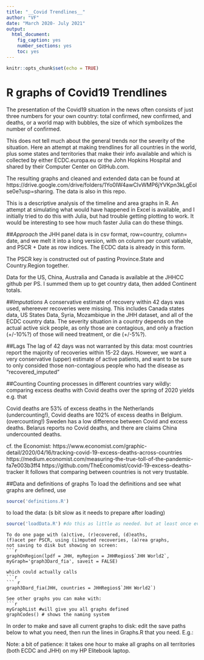 ```yaml
---
title: "__Covid Trendlines__"
author: "VF"
date: "March 2020- July 2021"
output: 
  html_document: 
    fig_caption: yes
    number_sections: yes
    toc: yes
---
```


```r
knitr::opts_chunk$set(echo = TRUE)
```

# R graphs of __Covid19 Trendlines__

The presentation of the Covid19 situation in the news often consists of just three numbers for your own country: total confirmed, new confirmed, and deaths, or a world map with bubbles, the size of which symbolizes the number of confirmed. 

This does not tell much about the general trends nor the severity of the situation. 
Here an attempt at making trendlines for all countries in the world, plus some states and territories that make their info available and which is collected by either ECDC.europa.eu or the John Hopkins Hospital and shared by their 
Computer Center on GitHub.com. 

The resulting graphs and cleaned and extended data can be found at 
https://drive.google.com/drive/folders/1Yo0IW4awCIvWMP6jYVKpn3kLgEolse0e?usp=sharing. 
The data is also in this repo. 

This is a descriptive analysis of the timeline and area graphs in R. 
An attempt at simulating what would have happened in Excel is available, and I initially tried to do this with Julia, but had trouble getting plotting to work. It would be interesting to see how much faster Julia can do these things. 

##_Approach_
the JHH panel data is in csv format, row=country, column= date,
and we melt it into a long version, with on column per count vatiable, and PSCR + Date as row indices. The ECDC data is already in this form. 

The PSCR key is constructed out of pasting Province.State and Country.Region together. 

Data for the US, China, Australia and Canada is available at the JHHCC github per PS. I summed them up to get country data, then added Continent totals. 


##_Imputations_
A conservative estimate of recovery within 42 days was used, whereever recoveries were missing. 
This includes Canada states data, US States Data, Syria, Mozambique in the JHH dataset, and all of the 
ECDC country data. The severity situation in a country depends on the actual active sick people, as 
only those are contagious, and only a fraction (+/-10%?) of those will need treatment, or die (+/-5%?). 

##Lags
The lag of 42 days was not warranted by this data: most countries report the majority of recoveries within 15-22 days. However, we want a very conservative (upper) estimate of active patients, and want to be sure to only consided those non-contagious people who had the disease as "recovered_imputed"

##Counting
Counting processes in different countries vary wildly: comparing excess 
deaths with Covid deaths over the spring of 2020 yields e.g. that 

Covid deaths are 53% of excess deaths in the Netherlands (undercounting!), 
Covid deaths are 102% of excess deaths in Belgium. (overcounting!)
Sweden has a low difference between Covid and excess deaths. 
Belarus reports no Covid deaths, and there are claims China undercounted deaths. 

cf. the Economist: 
https://www.economist.com/graphic-detail/2020/04/16/tracking-covid-19-excess-deaths-across-countries
https://medium.economist.com/measuring-the-true-toll-of-the-pandemic-fa7e003b3ff4
https://github.com/TheEconomist/covid-19-excess-deaths-tracker
It follows that comparing between countries is not very trustable. 

##Data and definitions of graphs
To load the definitions and see what graphs are defined, use 
```r
source('definitions.R')
```

to load the data: (s bit slow as it needs to prepare after loading)
```r

source('loadData.R') #do this as little as needed. but at least once every day, before the chunks below!
```
```
To do one page with (a)ctive, (r)ecovered, (d)eaths, 
(f)acet per PSCR, using (i)mputed recoveries, (a)rea graphs, 
not saving to disk but showing on screen:
```r

graphOnRegion(lpdf = JHH, myRegion = JHHRegios$`JHH World2`, myGraph='graph3Dard_fia', saveit = FALSE) 
``` 
```
which could actually calls 
```r
``` r
graph3Dard_fia(JHH, countries = JHHRegios$`JHH World2`)
```
```
See other graphs you can make with:
```r
myGraphList #will give you all graphs defined
graphCodes() # shows the naming system
```
In order to make and save all current graphs to disk: 
edit the save paths below to what you need, 
then run the lines in Graphs.R that you need. E.g.: 

Note: a bit of patience: it takes one hour to make all graphs on all territories (both ECDC and JHH) on my HP Elitebook laptop.
